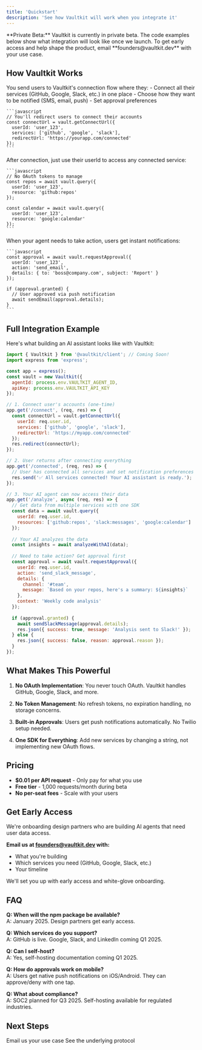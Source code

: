 ```yaml
---
title: 'Quickstart'
description: 'See how Vaultkit will work when you integrate it'
---
```


<Note>
**Private Beta:** Vaultkit is currently in private beta. The code examples below show what integration will look like once we launch. To get early access and help shape the product, email **founders@vaultkit.dev** with your use case.
</Note>

## How Vaultkit Works

<Steps>
  <Step title="Your User Connects Once">
    You send users to Vaultkit's connection flow where they:
    - Connect all their services (GitHub, Google, Slack, etc.) in one place
    - Choose how they want to be notified (SMS, email, push)
    - Set approval preferences
    
    ```javascript
    // You'll redirect users to connect their accounts
    const connectUrl = vault.getConnectUrl({
      userId: 'user_123',
      services: ['github', 'google', 'slack'],
      redirectUrl: 'https://yourapp.com/connected'
    });
    ```
  </Step>

  <Step title="You Query Their Data">
    After connection, just use their userId to access any connected service:
    
    ```javascript
    // No OAuth tokens to manage
    const repos = await vault.query({
      userId: 'user_123',
      resource: 'github:repos'
    });
    
    const calendar = await vault.query({
      userId: 'user_123',
      resource: 'google:calendar'
    });
    ```
  </Step>

  <Step title="Users Approve Sensitive Actions">
    When your agent needs to take action, users get instant notifications:
    
    ```javascript
    const approval = await vault.requestApproval({
      userId: 'user_123',
      action: 'send_email',
      details: { to: 'boss@company.com', subject: 'Report' }
    });
    
    if (approval.granted) {
      // User approved via push notification
      await sendEmail(approval.details);
    }
    ```
  </Step>
</Steps>

## Full Integration Example

Here's what building an AI assistant looks like with Vaultkit:

```javascript
import { Vaultkit } from '@vaultkit/client'; // Coming Soon!
import express from 'express';

const app = express();
const vault = new Vaultkit({
  agentId: process.env.VAULTKIT_AGENT_ID,
  apiKey: process.env.VAULTKIT_API_KEY
});

// 1. Connect user's accounts (one-time)
app.get('/connect', (req, res) => {
  const connectUrl = vault.getConnectUrl({
    userId: req.user.id,
    services: ['github', 'google', 'slack'],
    redirectUrl: 'https://myapp.com/connected'
  });
  res.redirect(connectUrl);
});

// 2. User returns after connecting everything
app.get('/connected', (req, res) => {
  // User has connected all services and set notification preferences
  res.send('✅ All services connected! Your AI assistant is ready.');
});

// 3. Your AI agent can now access their data
app.get('/analyze', async (req, res) => {
  // Get data from multiple services with one SDK
  const data = await vault.query({
    userId: req.user.id,
    resources: ['github:repos', 'slack:messages', 'google:calendar']
  });
  
  // Your AI analyzes the data
  const insights = await analyzeWithAI(data);
  
  // Need to take action? Get approval first
  const approval = await vault.requestApproval({
    userId: req.user.id,
    action: 'send_slack_message',
    details: {
      channel: '#team',
      message: `Based on your repos, here's a summary: ${insights}`
    },
    context: 'Weekly code analysis'
  });
  
  if (approval.granted) {
    await sendSlackMessage(approval.details);
    res.json({ success: true, message: 'Analysis sent to Slack!' });
  } else {
    res.json({ success: false, reason: approval.reason });
  }
});
```

## What Makes This Powerful

1. **No OAuth Implementation**: You never touch OAuth. Vaultkit handles GitHub, Google, Slack, and more.

2. **No Token Management**: No refresh tokens, no expiration handling, no storage concerns.

3. **Built-in Approvals**: Users get push notifications automatically. No Twilio setup needed.

4. **One SDK for Everything**: Add new services by changing a string, not implementing new OAuth flows.

## Pricing

- **$0.01 per API request** - Only pay for what you use
- **Free tier** - 1,000 requests/month during beta
- **No per-seat fees** - Scale with your users

## Get Early Access

We're onboarding design partners who are building AI agents that need user data access.

**Email us at founders@vaultkit.dev with:**
- What you're building
- Which services you need (GitHub, Google, Slack, etc.)
- Your timeline

We'll set you up with early access and white-glove onboarding.

## FAQ

**Q: When will the npm package be available?**  
A: January 2025. Design partners get early access.

**Q: Which services do you support?**  
A: GitHub is live. Google, Slack, and LinkedIn coming Q1 2025.

**Q: Can I self-host?**  
A: Yes, self-hosting documentation coming Q1 2025.

**Q: How do approvals work on mobile?**  
A: Users get native push notifications on iOS/Android. They can approve/deny with one tap.

**Q: What about compliance?**  
A: SOC2 planned for Q3 2025. Self-hosting available for regulated industries.

## Next Steps

<CardGroup cols={2}>
  <Card title="Request Early Access" icon="envelope" href="mailto:founders@vaultkit.dev">
    Email us your use case
  </Card>
  <Card title="A2A Protocol Examples" icon="code" href="/examples/a2a">
    See the underlying protocol
  </Card>
</CardGroup>